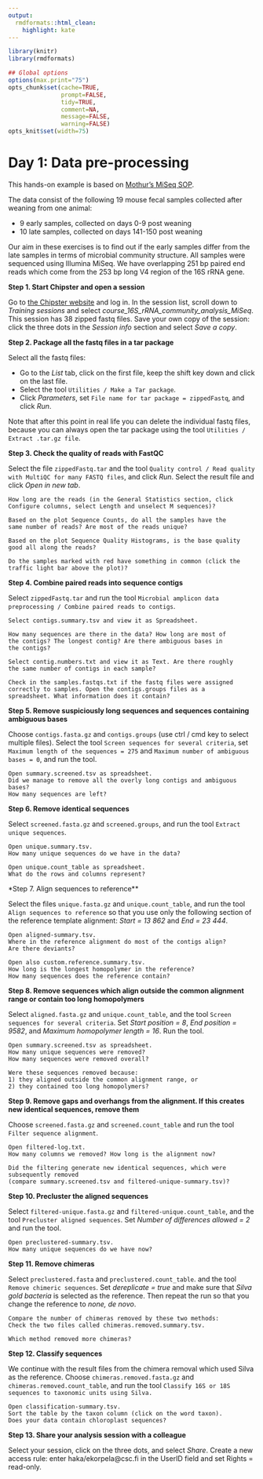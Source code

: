 ```yaml
---
output:
  rmdformats::html_clean:
    highlight: kate
---
```



```r
library(knitr)
library(rmdformats)

## Global options
options(max.print="75")
opts_chunk$set(cache=TRUE,
               prompt=FALSE,
               tidy=TRUE,
               comment=NA,
               message=FALSE,
               warning=FALSE)
opts_knit$set(width=75)
```

# **Day 1: Data pre-processing**

This hands-on example is based on [Mothur’s MiSeq SOP](http://www.mothur.org/wiki/MiSeq_SOP).

The data consist of the following 19 mouse fecal samples collected after weaning from one animal: 

- 9 early samples, collected on days 0-9 post weaning
- 10 late samples, collected on days 141-150 post weaning

Our aim in these exercises is to find out if the early samples differ from the late samples in terms of microbial community structure.
All samples were sequenced using Illumina MiSeq. We have overlapping 251 bp paired end reads which come from the 253 bp long V4 region of the 16S rRNA gene. 

**Step 1. Start Chipster and open a session**

Go to [the Chipster website](https://chipster.rahtiapp.fi/) and log in. In the session list, scroll down to *Training sessions* and select *course_16S_rRNA_community_analysis_MiSeq*. This session has 38 zipped fastq files. Save your own copy of the session: click the three dots in the *Session info* section and select *Save a copy*.

**Step 2. Package all the fastq files in a tar package**

Select all the fastq files: 

- Go to the *List* tab, click on the first file, keep the shift key down and click on the last file. 
- Select the tool `Utilities / Make a Tar package`. 
- Click *Parameters*, set `File name for tar package = zippedFastq`, and click *Run*. 

Note that after this point in real life you can delete the individual fastq files, because you can always open the tar package using the tool `Utilities / Extract .tar.gz file`.

**Step 3. Check the quality of reads with FastQC**

Select the file `zippedFastq.tar` and the tool `Quality control / Read quality with MultiQC for many FASTQ files`, and click *Run*. Select the result file and click *Open in new tab*.

```
How long are the reads (in the General Statistics section, click 
Configure columns, select Length and unselect M sequences)?

Based on the plot Sequence Counts, do all the samples have the 
same number of reads? Are most of the reads unique?

Based on the plot Sequence Quality Histograms, is the base quality
good all along the reads? 

Do the samples marked with red have something in common (click the
traffic light bar above the plot)?
```

**Step 4. Combine paired reads into sequence contigs**

Select `zippedFastq.tar` and run the tool `Microbial amplicon data preprocessing / Combine paired reads to contigs`.

```
Select contigs.summary.tsv and view it as Spreadsheet. 

How many sequences are there in the data? How long are most of
the contigs? The longest contig? Are there ambiguous bases in 
the contigs?

Select contig.numbers.txt and view it as Text. Are there roughly
the same number of contigs in each sample?

Check in the samples.fastqs.txt if the fastq files were assigned
correctly to samples. Open the contigs.groups files as a 
spreadsheet. What information does it contain?
```

**Step 5. Remove suspiciously long sequences and sequences containing ambiguous bases**

Choose `contigs.fasta.gz` and `contigs.groups` (use ctrl / cmd key to select multiple files). Select the tool `Screen sequences for several criteria`, set `Maximum length of the sequences = 275` and `Maximum number of ambiguous bases = 0`, and run the tool.

```
Open summary.screened.tsv as spreadsheet. 
Did we manage to remove all the overly long contigs and ambiguous bases? 
How many sequences are left?
```

**Step 6. Remove identical sequences**

Select `screened.fasta.gz` and `screened.groups`, and run the tool `Extract unique sequences`.

```
Open unique.summary.tsv.
How many unique sequences do we have in the data?

Open unique.count_table as spreadsheet.
What do the rows and columns represent? 
```

*Step 7. Align sequences to reference**

Select the files `unique.fasta.gz` and `unique.count_table`, and run the tool `Align sequences to reference` so that you use only the following section of the reference template alignment: *Start = 13 862* and *End = 23 444*.

```
Open aligned-summary.tsv. 
Where in the reference alignment do most of the contigs align? 
Are there deviants?

Open also custom.reference.summary.tsv. 
How long is the longest homopolymer in the reference? 
How many sequences does the reference contain?
```

**Step 8. Remove sequences which align outside the common alignment range or contain too long homopolymers**

Select `aligned.fasta.gz` and `unique.count_table`, and the tool `Screen sequences for several criteria`. Set *Start position = 8*, *End position = 9582*, and *Maximum homopolymer length = 16*. Run the tool.

```
Open summary.screened.tsv as spreadsheet. 
How many unique sequences were removed? 
How many sequences were removed overall?

Were these sequences removed because: 
1) they aligned outside the common alignment range, or 
2) they contained too long homopolymers?
```

**Step 9. Remove gaps and overhangs from the alignment. If this creates new identical sequences, remove them**

Choose `screened.fasta.gz` and `screened.count_table` and run the tool `Filter sequence alignment`.

```
Open filtered-log.txt. 
How many columns we removed? How long is the alignment now? 

Did the filtering generate new identical sequences, which were subsequently removed 
(compare summary.screened.tsv and filtered-unique-summary.tsv)?
```

**Step 10. Precluster the aligned sequences**

Select `filtered-unique.fasta.gz` and `filtered-unique.count_table`, and the tool `Precluster aligned sequences`. Set *Number of differences allowed = 2* and run the tool.

```
Open preclustered-summary.tsv.
How many unique sequences do we have now?
```

**Step 11. Remove chimeras**

Select `preclustered.fasta` and `preclustered.count_table`. and the tool `Remove chimeric sequences`. Set *dereplicate = true* and make sure that *Silva gold bacteria* is selected as the reference. Then repeat the run so that you change the reference to *none, de novo*.

```
Compare the number of chimeras removed by these two methods: 
Check the two files called chimeras.removed.summary.tsv. 

Which method removed more chimeras?
```

**Step 12. Classify sequences**

We continue with the result files from the chimera removal which used Silva as the reference. Choose `chimeras.removed.fasta.gz` and `chimeras.removed.count_table`, and run the tool `Classify 16S or 18S sequences to taxonomic units using Silva.`

```
Open classification-summary.tsv. 
Sort the table by the taxon column (click on the word taxon). 
Does your data contain chloroplast sequences? 
```

**Step 13. Share your analysis session with a colleague**

Select your session, click on the three dots, and select *Share*. 
Create a new access rule: enter haka/ekorpela@csc.fi in the UserID field and set Rights = read-only.
